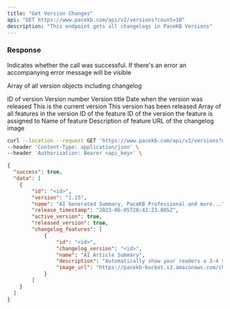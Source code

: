 ```yaml
---
title: "Get Version Changes"
api: "GET https://www.pacekb.com/api/v2/versions?count=10"
description: "This endpoint gets all changelogs in PaceKB Versions"
---
```


### Response

<ResponseField name="success" type="boolean">
  Indicates whether the call was successful.
</ResponseField>

<ResponseField name="message" type="string">
  If there's an error an accompanying error message will be visible
</ResponseField>

<ResponseField name="data" type="array">

Array of all version objects including changelog

<Expandable title="Toggle object">

<ResponseField name="id" type="string">
  ID of version
</ResponseField>

<ResponseField name="version" type="string">
  Version number
</ResponseField>

<ResponseField name="name" type="string">
  Version title
</ResponseField>

<ResponseField name="release_timestamp" type="date">
  Date when the version was released
</ResponseField>

<ResponseField name="active_version" type="boolean">
  This is the current version
</ResponseField>

<ResponseField name="released_version" type="boolean">
  This version has been released
</ResponseField>

<ResponseField name="changelog_features" type="array">
  Array of all features in the version
  <Expandable title="Features object">
    <ResponseField name="id" type="string">
      ID of the feature
    </ResponseField>
    <ResponseField name="changelog_version" type="string">
      ID of the version the feature is assigned to
    </ResponseField>
    <ResponseField name="name" type="string">
      Name of feature
    </ResponseField>
    <ResponseField name="description" type="string">
      Description of feature
    </ResponseField>
    <ResponseField name="image_url" type="string">
      URL of the changelog image
    </ResponseField>
  </Expandable>
</ResponseField>

</Expandable>

</ResponseField>

<RequestExample>

```bash Example Request
curl --location --request GET 'https://www.pacekb.com/api/v2/versions?count={count}' \
--header 'Content-Type: application/json' \
--header 'Authorization: Bearer <api_key>' \
```

</RequestExample>

<ResponseExample>

```json Response
{
  "success": true,
  "data": [
    {
        "id": "<id>",
        "version": "1.15",
        "name": "AI Generated Summary, PaceKB Professional and more...",
        "release_timestamp": "2023-06-05T20:42:23.805Z",
        "active_version": true,
        "released_version": true,
        "changelog_features": [
            {
                "id": "<id>",
                "changelog_version": "<id>",
                "name": "AI Article Summary",
                "description": "Automatically show your readers a 3-4 sentence summary of your article",
                "image_url": "https://pacekb-bucket.s3.amazonaws.com/changelogs/1.15/v1.15-ai-summary.gif"
            }
        ]
    }
  ]
}
```

</ResponseExample>
